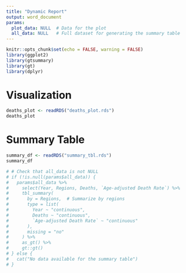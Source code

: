 ```yaml
---
title: "Dynamic Report"
output: word_document
params:
  plot_data: NULL  # Data for the plot
  all_data: NULL   # Full dataset for generating the summary table
---
```


```r
knitr::opts_chunk$set(echo = FALSE, warning = FALSE)
library(ggplot2)
library(gtsummary)
library(gt)
library(dplyr)
```

# Visualization

```r

deaths_plot <- readRDS("deaths_plot.rds")
deaths_plot
```


# Summary Table

```r
summary_df <- readRDS("summary_tbl.rds")
summary_df
```


```r
# # Check that all_data is not NULL
# if (!is.null(params$all_data)) {
#   params$all_data %>%
#     select(Year, Regions, Deaths, `Age-adjusted Death Rate`) %>%
#     tbl_summary(
#       by = Regions,  # Summarize by regions
#       type = list(
#         Year ~ "continuous",
#         Deaths ~ "continuous",
#         `Age-adjusted Death Rate` ~ "continuous"
#       ),
#       missing = "no"
#     ) %>%
#     as_gt() %>%
#     gt::gt() 
# } else {
#   cat("No data available for the summary table")
# }

```
